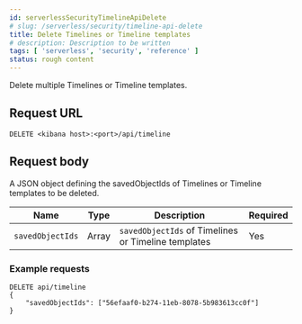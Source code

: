 ```yaml
---
id: serverlessSecurityTimelineApiDelete
# slug: /serverless/security/timeline-api-delete
title: Delete Timelines or Timeline templates
# description: Description to be written
tags: [ 'serverless', 'security', 'reference' ]
status: rough content
---
```


<div id="timeline-api-delete"></div>

Delete multiple Timelines or Timeline templates.

## Request URL

`DELETE <kibana host>:<port>/api/timeline`

## Request body

A JSON object defining the savedObjectIds of Timelines or Timeline templates to be deleted.

| Name | Type | Description | Required |
|---|---|---|---|
| `savedObjectIds` | Array | `savedObjectIds` of Timelines or Timeline templates | Yes |

### Example requests

```console
DELETE api/timeline
{
	"savedObjectIds": ["56efaaf0-b274-11eb-8078-5b983613cc0f"]
}
```
